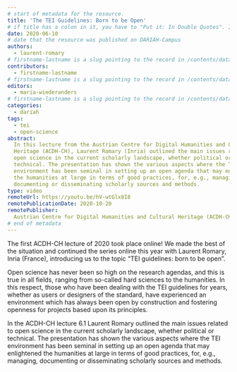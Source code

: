 ```yaml
---
# start of metadata for the resource.
title: 'The TEI Guidelines: Born to be Open'
# if title has a colon in it, you have to "Put it: In Double Quotes". If it also includes a quote, "You Can:'nest them'"
date: 2020-06-10
# date that the resource was published on DARIAH-Campus
authors:
  - laurent-romary
# firstname-lastname is a slug pointing to the record in /contents/data/person.yaml
contributors:
  - firstname-lastname
# firstname-lastname is a slug pointing to the record in /contents/data/person.yaml. Contributors are optional.
editors:
  - maria-wiederanders
# firstname-lastname is a slug pointing to the record in /contents/data/person.yaml. Editors are optional.
categories:
  - dariah
tags:
  - tei
  - open-science
abstract:
  In this lecture from the Austrian Centre for Digital Humanities and Cultural
  Heritage (ACDH-CH), Laurent Romary (Inria) outlined the main issues related to
  open science in the current scholarly landscape, whether political or
  technical. The presentation has shown the various aspects where the TEI
  environment has been seminal in setting up an open agenda that may enlightened
  the humanities at large in terms of good practices, for, e.g., managing,
  documenting or disseminating scholarly sources and methods.
type: video
remoteUrl: https://youtu.be/hV-wtGlx8I8
remotePublicationDate: 2020-10-20
remotePublisher:
  Austrian Centre for Digital Humanities and Cultural Heritage (ACDH-CH)
# end of metadata
---
```


The first ACDH-CH lecture of 2020 took place online! We made the best of the
situation and continued the series online this year with Laurent Romary, Inria
(France), introducing us to the topic “TEI guidelines: born to be open”.

Open science has never been so high on the research agendas, and this is true in
all fields, ranging from so-called hard sciences to the humanities. In this
respect, those who have been dealing with the TEI guidelines for years, whether
as users or designers of the standard, have experienced an environment which has
always been open by construction and fostering openness for projects based upon
its principles.

In the ACDH-CH lecture 6.1 Laurent Romary outlined the main issues related to
open science in the current scholarly landscape, whether political or technical.
The presentation has shown the various aspects where the TEI environment has
been seminal in setting up an open agenda that may enlightened the humanities at
large in terms of good practices, for, e.g., managing, documenting or
disseminating scholarly sources and methods.

<VideoCard
  title="Click to view"
  subtitle="ACDH-CH Lecture 6.1 – Laurent Romary – The TEI Guidelines: Born to Be Open"
  id="hV-wtGlx8I8"
  image="images/acdh-ch-laurent-tei.png"
/>

